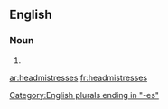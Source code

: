==English==

===Noun===
{{head|en|noun plural form}}

# {{plural of|headmistress|lang=en}}

[[Category:English plurals ending in "-es"]]

[[ar:headmistresses]]
[[fr:headmistresses]]